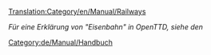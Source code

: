 [[Translation:Category/en/Manual/Railways]]


{{en/Bilingual box|de
|Diese Kategorie ist für alle Artikel, die etwas zu tun haben mit Eisenbahnen, inklusive Züge, Bau von Eisenbahnstrecken und -Kreuzungen, Signale, u.s.w.
|The '''railways''' category is for all pages relating to railways including trains, construction, junctions, signalling etc.}}
''Für eine Erklärung von "Eisenbahn" in OpenTTD, siehe den {{Page:en/Pystro/Template/Link Translation|Railways|De|Eisenbahn-Artikel|Eisenbahn|Eisenbahnen|Züge|Zug|Gleise|Gleis}}''

[[Category:de/Manual/Handbuch]]